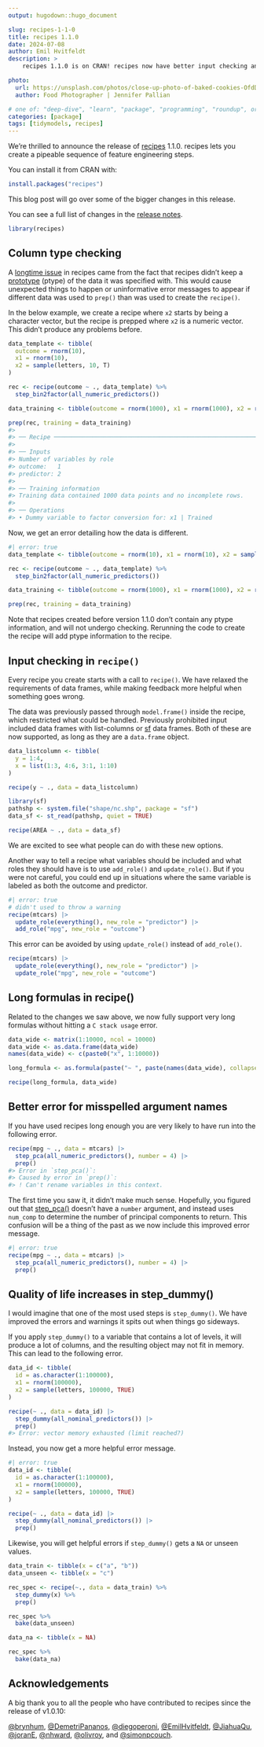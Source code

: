 ```yaml
---
output: hugodown::hugo_document

slug: recipes-1-1-0
title: recipes 1.1.0
date: 2024-07-08
author: Emil Hvitfeldt
description: >
    recipes 1.1.0 is on CRAN! recipes now have better input checking and quality of life errors.

photo:
  url: https://unsplash.com/photos/close-up-photo-of-baked-cookies-OfdDiqx8Cz8
  author: Food Photographer | Jennifer Pallian

# one of: "deep-dive", "learn", "package", "programming", "roundup", or "other"
categories: [package] 
tags: [tidymodels, recipes]
---
```


<!--
TODO:
* [x] Look over / edit the post's title in the yaml
* [x] Edit (or delete) the description; note this appears in the Twitter card
* [x] Pick category and tags (see existing with `hugodown::tidy_show_meta()`)
* [x] Find photo & update yaml metadata
* [x] Create `thumbnail-sq.jpg`; height and width should be equal
* [x] Create `thumbnail-wd.jpg`; width should be >5x height
* [x] `hugodown::use_tidy_thumbnails()`
* [x] Add intro sentence, e.g. the standard tagline for the package
* [x] `usethis::use_tidy_thanks()`
-->

We're thrilled to announce the release of [recipes](https://recipes.tidymodels.org/) 1.1.0. recipes lets you create a pipeable sequence of feature engineering steps.

You can install it from CRAN with:

```r
install.packages("recipes")
```

This blog post will go over some of the bigger changes in this release.

You can see a full list of changes in the [release notes](https://github.com/tidymodels/recipes/releases/tag/v1.1.0).

```r
library(recipes)
```

## Column type checking

A [longtime issue](https://github.com/tidymodels/recipes/issues/793) in recipes came from the fact that recipes didn't keep a [prototype](https://vctrs.r-lib.org/articles/type-size.html) (ptype) of the data it was specified with. This would cause unexpected things to happen or uninformative error messages to appear if different data was used to `prep()` than was used to create the `recipe()`.

In the below example, we create a recipe where `x2` starts by being a character vector, but the recipe is prepped where `x2` is a numeric vector. This didn't produce any problems before.

``` r
data_template <- tibble(
  outcome = rnorm(10), 
  x1 = rnorm(10), 
  x2 = sample(letters, 10, T)
)

rec <- recipe(outcome ~ ., data_template) %>%
  step_bin2factor(all_numeric_predictors())

data_training <- tibble(outcome = rnorm(1000), x1 = rnorm(1000), x2 = rnorm(1000))

prep(rec, training = data_training)
#> 
#> ── Recipe ──────────────────────────────────────────────────────────────────────
#> 
#> ── Inputs
#> Number of variables by role
#> outcome:   1
#> predictor: 2
#> 
#> ── Training information
#> Training data contained 1000 data points and no incomplete rows.
#> 
#> ── Operations
#> • Dummy variable to factor conversion for: x1 | Trained
```

Now, we get an error detailing how the data is different.

```r
#| error: true
data_template <- tibble(outcome = rnorm(10), x1 = rnorm(10), x2 = sample(letters, 10, T))

rec <- recipe(outcome ~ ., data_template) %>%
  step_bin2factor(all_numeric_predictors())

data_training <- tibble(outcome = rnorm(1000), x1 = rnorm(1000), x2 = rnorm(1000))

prep(rec, training = data_training)
```


Note that recipes created before version 1.1.0 don't contain any ptype information, and will not undergo checking. Rerunning the code to create the recipe will add ptype information to the recipe.

## Input checking in `recipe()`

Every recipe you create starts with a call to `recipe()`. We have relaxed the requirements of data frames, while making feedback more helpful when something goes wrong.

The data was previously passed through `model.frame()` inside the recipe, which restricted what could be handled. Previously prohibited input included data frames with list-columns or [sf](https://r-spatial.github.io/sf/) data frames. Both of these are now supported, as long as they are a `data.frame` object.

```r
data_listcolumn <- tibble(
  y = 1:4,
  x = list(1:3, 4:6, 3:1, 1:10)
)

recipe(y ~ ., data = data_listcolumn)
```

```r
library(sf)
pathshp <- system.file("shape/nc.shp", package = "sf")
data_sf <- st_read(pathshp, quiet = TRUE)

recipe(AREA ~ ., data = data_sf)
```

We are excited to see what people can do with these new options.

Another way to tell a recipe what variables should be included and what roles they should have is to use `add_role()` and `update_role()`. But if you were not careful, you could end up in situations where the same variable is labeled as both the outcome and predictor.

```r
#| error: true
# didn't used to throw a warning
recipe(mtcars) |>
  update_role(everything(), new_role = "predictor") |>
  add_role("mpg", new_role = "outcome")
```

This error can be avoided by using `update_role()` instead of `add_role()`.

```r
recipe(mtcars) |>
  update_role(everything(), new_role = "predictor") |>
  update_role("mpg", new_role = "outcome")
```

## Long formulas in recipe()

Related to the changes we saw above, we now fully support very long formulas without hitting a `C stack usage` error.

```r
data_wide <- matrix(1:10000, ncol = 10000)
data_wide <- as.data.frame(data_wide)
names(data_wide) <- c(paste0("x", 1:10000))

long_formula <- as.formula(paste("~ ", paste(names(data_wide), collapse = " + ")))

recipe(long_formula, data_wide)
```

## Better error for misspelled argument names

If you have used recipes long enough you are very likely to have run into the following error.

``` r
recipe(mpg ~ ., data = mtcars) |>
  step_pca(all_numeric_predictors(), number = 4) |>
  prep()
#> Error in `step_pca()`:
#> Caused by error in `prep()`:
#> ! Can't rename variables in this context.
```

The first time you saw it, it didn't make much sense. Hopefully, you figured out that [step_pca()](https://recipes.tidymodels.org/reference/step_pca.html) doesn't have a `number` argument, and instead uses `num_comp` to determine the number of principal components to return. This confusion will be a thing of the past as we now include this improved error message.

```r
#| error: true
recipe(mpg ~ ., data = mtcars) |>
  step_pca(all_numeric_predictors(), number = 4) |>
  prep()
```

## Quality of life increases in step_dummy()

I would imagine that one of the most used steps is `step_dummy()`. We have improved the errors and warnings it spits out when things go sideways.

If you apply `step_dummy()` to a variable that contains a lot of levels, it will produce a lot of columns, and the resulting object may not fit in memory. This can lead to the following error.

```r
data_id <- tibble(
  id = as.character(1:100000), 
  x1 = rnorm(100000), 
  x2 = sample(letters, 100000, TRUE)
)

recipe(~ ., data = data_id) |>
  step_dummy(all_nominal_predictors()) |>
  prep()
#> Error: vector memory exhausted (limit reached?)
```

Instead, you now get a more helpful error message.

```r
#| error: true
data_id <- tibble(
  id = as.character(1:100000), 
  x1 = rnorm(100000), 
  x2 = sample(letters, 100000, TRUE)
)

recipe(~ ., data = data_id) |>
  step_dummy(all_nominal_predictors()) |>
  prep()
```

Likewise, you will get helpful errors if `step_dummy()` gets a `NA` or unseen values.

```r
data_train <- tibble(x = c("a", "b"))
data_unseen <- tibble(x = "c")

rec_spec <- recipe(~., data = data_train) %>%
  step_dummy(x) %>%
  prep()

rec_spec %>%
  bake(data_unseen)
```

```r
data_na <- tibble(x = NA)

rec_spec %>%
  bake(data_na)
```

## Acknowledgements

A big thank you to all the people who have contributed to recipes since the release of v1.0.10:

[&#x0040;brynhum](https://github.com/brynhum), [&#x0040;DemetriPananos](https://github.com/DemetriPananos), [&#x0040;diegoperoni](https://github.com/diegoperoni), [&#x0040;EmilHvitfeldt](https://github.com/EmilHvitfeldt), [&#x0040;JiahuaQu](https://github.com/JiahuaQu), [&#x0040;joranE](https://github.com/joranE), [&#x0040;nhward](https://github.com/nhward), [&#x0040;olivroy](https://github.com/olivroy), and [&#x0040;simonpcouch](https://github.com/simonpcouch).
